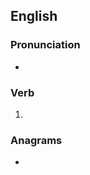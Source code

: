 ==English==

===Pronunciation===
* {{IPA|en|/ˈdeɪzɪŋ/}}

===Verb===
{{head|en|verb form}}

# {{present participle of|en|daze|nocat=1}}

===Anagrams===
* {{anagrams|en|a=adginz|Danzig|adzing}}